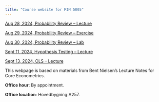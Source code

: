 ```yaml
---
title: "Course website for FIN 5005"
---
```


[Aug 28, 2024, Probability Review -- Lecture](01_Aug-28_Probability-Review.html) 

[Aug 29, 2024, Probability Review -- Exercise](02_ex1.html) 

[Aug 30, 2024, Probability Review -- Lab](03_applications.html) 

[Sept 11, 2024, Hypothesis Testing -- Lecture](04_Sept_11_lecture.html) 

[Sept 13, 2024, OLS -- Lecture](images/matrix_OLS_NYU_notes.pdf)




This webpage is based on materials from Bent Nielsen’s Lecture Notes for Core Econometrics. 

**Office hour**: By appointment.

**Office location**: Hovedbygning A257.
